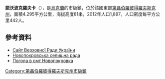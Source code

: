 {{No footnotes|time=2015-09-16T15:25:26+00:00}}
'''諾沃波克羅夫卡'''（{{lang-uk|Новопокровка}}），是[[烏克蘭|烏克蘭]]的市級鎮，位於該國東部[[第聶伯羅彼得羅夫斯克州|第聶伯羅彼得羅夫斯克州]]，面積4.295平方公里，海拔高度81米，2012年人口1,897，人口密度每平方公里442人。

{{coord|48|3|22|N|34|36|13|E|scale:30000_region:UA|display=title}}

==參考資料==
* [http://gska2.rada.gov.ua/pls/z7502/A005?rdat1=29.01.2010&rf7571=6390 Сайт Верховної Ради України]{{dead link|date=2018年4月 |bot=InternetArchiveBot |fix-attempted=yes }}
* [http://www.solon-rn.dp.gov.ua/OBLADM/solon_rda.nsf/a57ed39423da8150c2257424002d84e8/e4b07e4afd2ba5e5c225763e006c4b22?OpenDocument Новопокровська селищна рада]{{Wayback|url=http://www.solon-rn.dp.gov.ua/OBLADM/solon_rda.nsf/a57ed39423da8150c2257424002d84e8/e4b07e4afd2ba5e5c225763e006c4b22?OpenDocument |date=20150924103618 }}
* [http://weather.in.ua/ua/dnepropetrovskaja/17958 Погода в смт Новопокровка]{{Wayback|url=http://weather.in.ua/ua/dnepropetrovskaja/17958 |date=20160607123628 }}

{{DEFAULTSORT:Новопокровка}}
[[Category:第聶伯羅彼得羅夫斯克州市級鎮|Category:第聶伯羅彼得羅夫斯克州市級鎮]]


{{Dnipropetrovsk-geo-stub}}